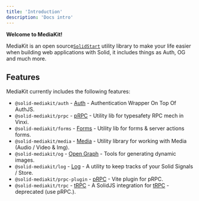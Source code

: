 ```yaml
---
title: 'Introduction'
description: 'Docs intro'
---
```


**Welcome to MediaKit!**

MediaKit is an open source[`SolidStart`](https://start.solidjs.com) utility library to make your life easier when building web applications with Solid, it includes things as Auth, OG and much more.

## Features

MediaKit currently includes the following features:

- `@solid-mediakit/auth` - [Auth](/auth/install) - Authentication Wrapper On Top Of AuthJS.
- `@solid-mediakit/prpc` - [pRPC](/prpc/install) - Utility lib for typesafety RPC mech in Vinxi.
- `@solid-mediakit/forms` - [Forms](/forms/install) - Utility lib for forms & server actions forms.
- `@solid-mediakit/media` - [Media](/media/install) - Utility library for working with Media (Audio / Video & Img).
- `@solid-mediakit/og` - [Open Graph](/og/install) - Tools for generating dynamic images.
- `@solid-mediakit/log` - [Log](/log/install) - A utility to keep tracks of your Solid Signals / Store.
- `@solid-mediakit/prpc-plugin` - [pRPC](/prpc/install) - Vite plugin for pRPC.
- `@solid-mediakit/trpc` - [tRPC](/trpc/install) - A SolidJS integration for [tRPC](https://trpc.io) - deprecated (use pRPC.).
